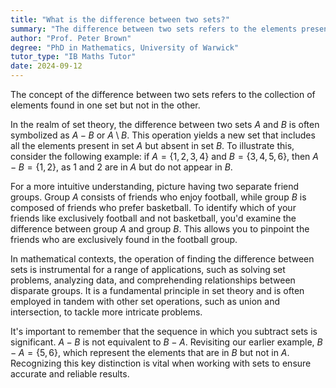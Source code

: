 ```yaml
---
title: "What is the difference between two sets?"
summary: "The difference between two sets refers to the elements present in one set but absent in the other."
author: "Prof. Peter Brown"
degree: "PhD in Mathematics, University of Warwick"
tutor_type: "IB Maths Tutor"
date: 2024-09-12
---
```


The concept of the difference between two sets refers to the collection of elements found in one set but not in the other.

In the realm of set theory, the difference between two sets $A$ and $B$ is often symbolized as $A - B$ or $A \setminus B$. This operation yields a new set that includes all the elements present in set $A$ but absent in set $B$. To illustrate this, consider the following example: if $A = \{1, 2, 3, 4\}$ and $B = \{3, 4, 5, 6\}$, then $A - B = \{1, 2\}$, as 1 and 2 are in $A$ but do not appear in $B$.

For a more intuitive understanding, picture having two separate friend groups. Group $A$ consists of friends who enjoy football, while group $B$ is composed of friends who prefer basketball. To identify which of your friends like exclusively football and not basketball, you'd examine the difference between group $A$ and group $B$. This allows you to pinpoint the friends who are exclusively found in the football group.

In mathematical contexts, the operation of finding the difference between sets is instrumental for a range of applications, such as solving set problems, analyzing data, and comprehending relationships between disparate groups. It is a fundamental principle in set theory and is often employed in tandem with other set operations, such as union and intersection, to tackle more intricate problems.

It's important to remember that the sequence in which you subtract sets is significant. $A - B$ is not equivalent to $B - A$. Revisiting our earlier example, $B - A = \{5, 6\}$, which represent the elements that are in $B$ but not in $A$. Recognizing this key distinction is vital when working with sets to ensure accurate and reliable results.
    